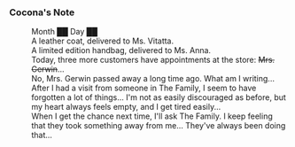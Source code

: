 ===Cocona's Note===
:Month ██ Day ██
:A leather coat, delivered to Ms. Vitatta.
:A limited edition handbag, delivered to Ms. Anna.
:Today, three more customers have appointments at the store: <s>Mrs. Gerwin</s>...
:No, Mrs. Gerwin passed away a long time ago. What am I writing...
:After I had a visit from someone in The Family, I seem to have forgotten a lot of things... I'm not as easily discouraged as before, but my heart always feels empty, and I get tired easily...
:When I get the chance next time, I'll ask The Family. I keep feeling that they took something away from me... They've always been doing that...
